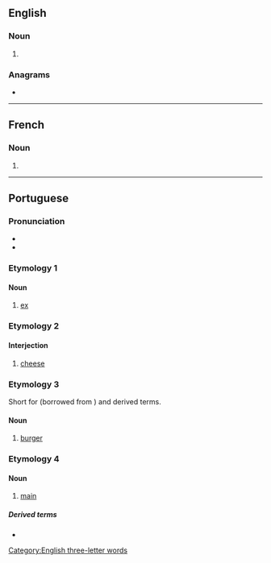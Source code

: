 {{also|Xis|XIs}}
==English==

===Noun===
{{head|en|noun form}}

# {{plural of|en|xi}}

===Anagrams===
* {{anagrams|en|a=isx|ISX|Six|six}}

[[Category:English three-letter words]]

----

==French==

===Noun===
{{head|fr|noun forms|g=m-p}}

# {{plural of|fr|xi}}

----

==Portuguese==

===Pronunciation===
{{pt-IPA}}
* {{rhymes|pt|is|q1=Brazil|iʃ|q2=Portugal, Rio de Janeiro|s=1}}
* {{hyphenation|pt|xis}}

===Etymology 1===

====Noun====
{{pt-noun|m|#|pl2=+}}

# [[ex]] {{gloss|name of the Latin letter X, x}}

===Etymology 2===
{{psm|pt|en|cheese}}

====Interjection====
{{pt-interj}}

# {{lb|pt|Brazil|photography}} [[cheese]] {{gloss|said while being photographed}}

===Etymology 3===
Short for {{m|pt|xisbúrguer}} (borrowed from {{bor|pt|en|cheeseburger}}) and derived terms.

====Noun====
{{pt-noun|m|#}}

# {{lb|pt|Brazil|informal}} [[burger]] {{gloss|large sandwich with a patty}}

===Etymology 4===

====Noun====
{{pt-noun|m|#}}

# {{lb|pt|figuratively}} [[main]] {{gloss|the main part of something}}

=====Derived terms=====
* {{l|pt|o xis da questão}}

{{C|pt|Latin letter names|Sandwiches}}